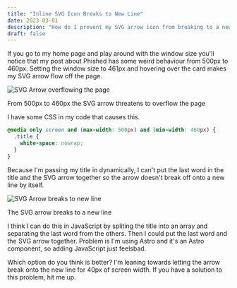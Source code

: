 ```yaml
---
title: "Inline SVG Icon Breaks to New Line"
date: 2023-03-01
description: "How do I prevent my SVG arrow icon from breaking to a new line by itself?"
draft: false
---
```


If you go to my home page and play around with the window size you'll notice that my post about Phished has some weird behaviour from 500px to 460px. Setting the window size to 461px and hovering over the card makes my SVG arrow flow off the page.

![SVG Arrow overflowing the page](/svgArrow/overflow.jpg)

<figcaption class="-mt-8">
  From 500px to 460px the SVG arrow threatens to overflow the page
</figcaption>

I have some CSS in my code that causes this.

```css
@media only screen and (max-width: 500px) and (min-width: 460px) {
  .title {
    white-space: nowrap;
  }
}
```

Because I'm passing my title in dynamically, I can't put the last word in the title and the SVG arrow together so the arrow doesn't break off onto a new line by itself.

![SVG Arrow breaks to new line](/svgArrow/break.jpg)

<figcaption class="-mt-8">The SVG arrow breaks to a new line</figcaption>

I think I can do this in JavaScript by spliting the title into an array and separating the last word from the others. Then I could put the last word and the SVG arrow together. Problem is I'm using Astro and it's an Astro component, so adding JavaScript just feelsbad.

Which option do you think is better? I'm leaning towards letting the arrow break onto the new line for 40px of screen width. If you have a solution to this problem, hit me up.

<br />
